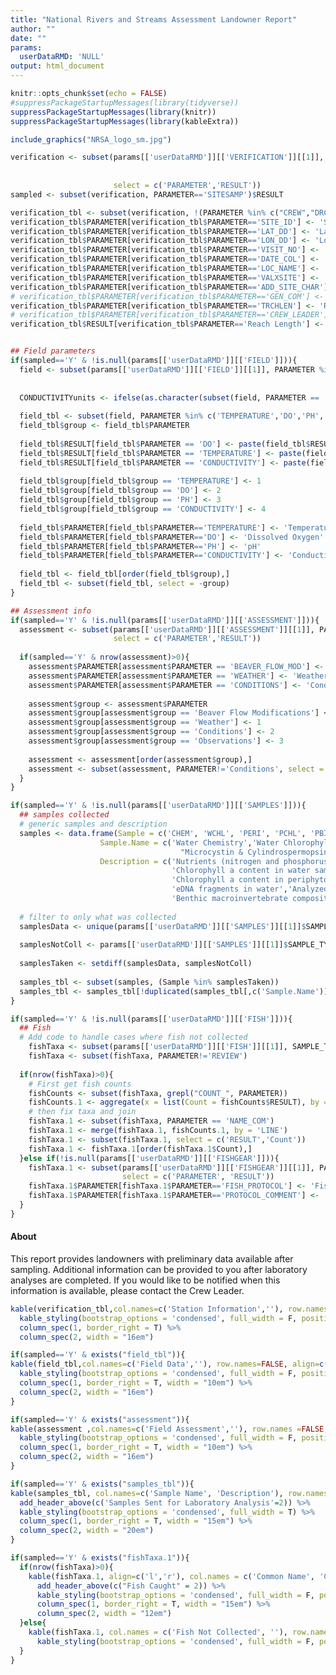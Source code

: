 ```yaml
---
title: "National Rivers and Streams Assessment Landowner Report"
author: ""
date: ""
params:
  userDataRMD: 'NULL'
output: html_document
---
```



```r
knitr::opts_chunk$set(echo = FALSE)
#suppressPackageStartupMessages(library(tidyverse))
suppressPackageStartupMessages(library(knitr))
suppressPackageStartupMessages(library(kableExtra))


```



```r

include_graphics("NRSA_logo_sm.jpg")

verification <- subset(params[['userDataRMD']][['VERIFICATION']][[1]], PARAMETER %in% c('SITE_ID','VISIT_NO', "DATE_COL","LOC_NAME","CREW",
                                                                                               "LAT_DD","LON_DD","VALXSITE",'ADD_SITE_CHAR',
                                                                                               "DRCTNS","RCHWIDTH","TRCHLEN","SITESAMP"),
                       select = c('PARAMETER','RESULT'))
sampled <- subset(verification, PARAMETER=='SITESAMP')$RESULT

verification_tbl <- subset(verification, !(PARAMETER %in% c("CREW","DRCTNS","RCHWIDTH","SITESAMP")))
verification_tbl$PARAMETER[verification_tbl$PARAMETER=='SITE_ID'] <- 'Site ID'
verification_tbl$PARAMETER[verification_tbl$PARAMETER=='LAT_DD'] <- 'Latitude'
verification_tbl$PARAMETER[verification_tbl$PARAMETER=='LON_DD'] <- 'Longitude'
verification_tbl$PARAMETER[verification_tbl$PARAMETER=='VISIT_NO'] <- 'Visit Number'
verification_tbl$PARAMETER[verification_tbl$PARAMETER=='DATE_COL'] <- 'Sample Date'
verification_tbl$PARAMETER[verification_tbl$PARAMETER=='LOC_NAME'] <- 'Location'
verification_tbl$PARAMETER[verification_tbl$PARAMETER=='VALXSITE'] <- 'Sample Type'
verification_tbl$PARAMETER[verification_tbl$PARAMETER=='ADD_SITE_CHAR'] <- 'Site Characteristics'
# verification_tbl$PARAMETER[verification_tbl$PARAMETER=='GEN_COM'] <- 'General Site Comments'
verification_tbl$PARAMETER[verification_tbl$PARAMETER=='TRCHLEN'] <- 'Reach Length'
# verification_tbl$PARAMETER[verification_tbl$PARAMETER=='CREW_LEADER'] <- 'Crew Leader'
verification_tbl$RESULT[verification_tbl$PARAMETER=='Reach Length'] <- paste(verification_tbl$RESULT[verification_tbl$PARAMETER=='Reach Length'], 'm', sep=' ') 



```


```r
## Field parameters
if(sampled=='Y' & !is.null(params[['userDataRMD']][['FIELD']])){
  field <- subset(params[['userDataRMD']][['FIELD']][[1]], PARAMETER %in% c("LOCATION","TIME" ,"DO","TEMPERATURE" ,
                                                                                   "PH","CONDUCTIVITY","CORRECTED"))
  
  CONDUCTIVITYunits <- ifelse(as.character(subset(field, PARAMETER == 'CORRECTED')$RESULT)=='Y', 'uS/cm @ 25C','uS/cm')
  
  field_tbl <- subset(field, PARAMETER %in% c('TEMPERATURE','DO','PH', 'CONDUCTIVITY'), select = c('PARAMETER','RESULT'))
  field_tbl$group <- field_tbl$PARAMETER
  
  field_tbl$RESULT[field_tbl$PARAMETER == 'DO'] <- paste(field_tbl$RESULT[field_tbl$PARAMETER == 'DO'], 'mg/L', sep = ' ')
  field_tbl$RESULT[field_tbl$PARAMETER == 'TEMPERATURE'] <- paste(field_tbl$RESULT[field_tbl$PARAMETER == 'TEMPERATURE'], 'C', sep = ' ')
  field_tbl$RESULT[field_tbl$PARAMETER == 'CONDUCTIVITY'] <- paste(field_tbl$RESULT[field_tbl$PARAMETER == 'CONDUCTIVITY'], CONDUCTIVITYunits, sep = ' ')
  
  field_tbl$group[field_tbl$group == 'TEMPERATURE'] <- 1
  field_tbl$group[field_tbl$group == 'DO'] <- 2
  field_tbl$group[field_tbl$group == 'PH'] <- 3
  field_tbl$group[field_tbl$group == 'CONDUCTIVITY'] <- 4
  
  field_tbl$PARAMETER[field_tbl$PARAMETER=='TEMPERATURE'] <- 'Temperature'
  field_tbl$PARAMETER[field_tbl$PARAMETER=='DO'] <- 'Dissolved Oxygen'
  field_tbl$PARAMETER[field_tbl$PARAMETER=='PH'] <- 'pH'
  field_tbl$PARAMETER[field_tbl$PARAMETER=='CONDUCTIVITY'] <- 'Conductivity'
  
  field_tbl <- field_tbl[order(field_tbl$group),]
  field_tbl <- subset(field_tbl, select = -group)
}
```
```r
## Assessment info
if(sampled=='Y' & !is.null(params[['userDataRMD']][['ASSESSMENT']])){
  assessment <- subset(params[['userDataRMD']][['ASSESSMENT']][[1]], PARAMETER %in% c('WEATHER','CONDITIONS','BEAVER_FLOW_MOD'),
                       select = c('PARAMETER','RESULT'))
  
  if(sampled=='Y' & nrow(assessment)>0){
    assessment$PARAMETER[assessment$PARAMETER == 'BEAVER_FLOW_MOD'] <- 'Beaver Flow Modifications'
    assessment$PARAMETER[assessment$PARAMETER == 'WEATHER'] <- 'Weather'
    assessment$PARAMETER[assessment$PARAMETER == 'CONDITIONS'] <- 'Conditions'
    
    assessment$group <- assessment$PARAMETER
    assessment$group[assessment$group == 'Beaver Flow Modifications'] <- 4
    assessment$group[assessment$group == 'Weather'] <- 1
    assessment$group[assessment$group == 'Conditions'] <- 2
    assessment$group[assessment$group == 'Observations'] <- 3
    
    assessment <- assessment[order(assessment$group),]
    assessment <- subset(assessment, PARAMETER!='Conditions', select = -group)
  }
}
```



```r
if(sampled=='Y' & !is.null(params[['userDataRMD']][['SAMPLES']])){
  ## samples collected
  # generic samples and description
  samples <- data.frame(Sample = c('CHEM', 'WCHL', 'PERI', 'PCHL', 'PBIO', 'PDNA', 'MICX', 'ENTE','BENT'),
                    Sample.Name = c('Water Chemistry','Water Chlorophyll a','Periphyton Assemblage','Periphyton Chlorophyll a','Periphyton Biomass','Periphyton DNA',
                                      "Microcystin & Cylindrospermopsin", 'Enterococci','Benthic Macroinvertebrates'),
                    Description = c('Nutrients (nitrogen and phosphorus), basic anions & cations, turbidity, organic carbon',
                                    'Chlorophyll a content in water sample','Algal species composition',
                                    'Chlorophyll a content in periphyton sample','Biomass in periphyton scraping',
                                    'eDNA fragments in water','Analyzed for algal toxins in water','*E.coli* and enterococci',
                                    'Benthic macroinvertebrate composition'), stringsAsFactors=F)
  
  # filter to only what was collected
  samplesData <- unique(params[['userDataRMD']][['SAMPLES']][[1]]$SAMPLE_TYPE)[!(unique(params[['userDataRMD']][['SAMPLES']][[1]]$SAMPLE_TYPE) %in% 'SAMP')]
  
  samplesNotColl <- params[['userDataRMD']][['SAMPLES']][[1]]$SAMPLE_TYPE[params[['userDataRMD']][['SAMPLES']][[1]]$PARAMETER=='NOT_COLLECTED' & params[['userDataRMD']][['SAMPLES']][[1]]$RESULT=='Y']
  
  samplesTaken <- setdiff(samplesData, samplesNotColl) 
  
  samples_tbl <- subset(samples, (Sample %in% samplesTaken))
  samples_tbl <- samples_tbl[!duplicated(samples_tbl[,c('Sample.Name')]), c('Sample.Name','Description')]
}
```

```r
if(sampled=='Y' & !is.null(params[['userDataRMD']][['FISH']])){
  ## Fish 
  # Add code to handle cases where fish not collected
    fishTaxa <- subset(params[['userDataRMD']][['FISH']][[1]], SAMPLE_TYPE == 'FISH', select = c('LINE','PARAMETER','RESULT'))
    fishTaxa <- subset(fishTaxa, PARAMETER!='REVIEW')
    
  if(nrow(fishTaxa)>0){
    # First get fish counts
    fishCounts <- subset(fishTaxa, grepl("COUNT_", PARAMETER))
    fishCounts.1 <- aggregate(x = list(Count = fishCounts$RESULT), by = fishCounts[c('LINE')], FUN = function(x){sum(as.numeric(x), na.rm=TRUE)})
    # then fix taxa and join
    fishTaxa.1 <- subset(fishTaxa, PARAMETER == 'NAME_COM')
    fishTaxa.1 <- merge(fishTaxa.1, fishCounts.1, by = 'LINE')
    fishTaxa.1 <- subset(fishTaxa.1, select = c('RESULT','Count'))
    fishTaxa.1 <- fishTaxa.1[order(fishTaxa.1$Count),]
  }else if(!is.null(params[['userDataRMD']][['FISHGEAR']])){
    fishTaxa.1 <- subset(params[['userDataRMD']][['FISHGEAR']][[1]], PARAMETER %in% c('FISH_PROTOCOL','PROTOCOL_COMMENT'), 
                         select = c('PARAMETER', 'RESULT'))
    fishTaxa.1$PARAMETER[fishTaxa.1$PARAMETER=='FISH_PROTOCOL'] <- 'Fish Protocol Result'
    fishTaxa.1$PARAMETER[fishTaxa.1$PARAMETER=='PROTOCOL_COMMENT'] <- 'Comment'
  }
}
```

#### About
This report provides landowners with preliminary data available after sampling. Additional information can be provided to you after laboratory analyses are completed. If you would like to be notified when this information is available, please contact the Crew Leader.



```r
kable(verification_tbl,col.names=c('Station Information',''), row.names=FALSE, align=c('l','r')) %>%
  kable_styling(bootstrap_options = 'condensed', full_width = F, position = "float_left") %>%
  column_spec(1, border_right = T) %>%
  column_spec(2, width = "16em")

if(sampled=='Y' & exists("field_tbl")){
kable(field_tbl,col.names=c('Field Data',''), row.names=FALSE, align=c('l','r')) %>%
  kable_styling(bootstrap_options = 'condensed', full_width = F, position = "float_left") %>%
  column_spec(1, border_right = T, width = "10em") %>%
  column_spec(2, width = "16em")
}

if(sampled=='Y' & exists("assessment")){
kable(assessment ,col.names=c('Field Assessment',''), row.names =FALSE, align=c('l','r')) %>%
  kable_styling(bootstrap_options = 'condensed', full_width = F, position = "float_left") %>%
  column_spec(1, border_right = T, width = "10em") %>%
  column_spec(2, width = "16em")
}
```



```r
if(sampled=='Y' & exists("samples_tbl")){
kable(samples_tbl, col.names=c('Sample Name', 'Description'), row.names = FALSE, align=c('l','r')) %>%
  add_header_above(c('Samples Sent for Laboratory Analysis'=2)) %>%
  kable_styling(bootstrap_options = 'condensed', full_width = T) %>%
  column_spec(1, border_right = T, width = "15em") %>%
  column_spec(2, width = "20em")
}
```



```r
if(sampled=='Y' & exists("fishTaxa.1")){
  if(nrow(fishTaxa)>0){
    kable(fishTaxa.1, align=c('l','r'), col.names = c('Common Name', 'Count'), row.names = FALSE) %>%
      add_header_above(c("Fish Caught" = 2)) %>%
      kable_styling(bootstrap_options = 'condensed', full_width = F, position = 'left') %>%
      column_spec(1, border_right = T, width = "15em") %>%
      column_spec(2, width = "12em")
  }else{
    kable(fishTaxa.1, col.names = c('Fish Not Collected', ''), row.names = FALSE, align=c('l','r')) %>%
      kable_styling(bootstrap_options = 'condensed', full_width = F, position = 'left') 
  }
}
```


